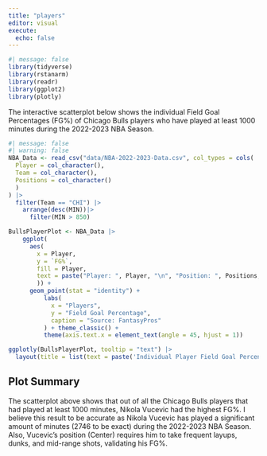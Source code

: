 ```yaml
---
title: "players"
editor: visual
execute:
  echo: false
---
```


```r
#| message: false
library(tidyverse)
library(rstanarm)
library(readr)
library(ggplot2)
library(plotly)
```

The interactive scatterplot below shows the individual Field Goal Percentages (FG%) of Chicago Bulls players who have played at least 1000 minutes during the 2022-2023 NBA Season. 

```r
#| message: false
#| warning: false
NBA_Data <- read_csv("data/NBA-2022-2023-Data.csv", col_types = cols(
  Player = col_character(),
  Team = col_character(),
  Positions = col_character()
  )
) |>
  filter(Team == "CHI") |>
    arrange(desc(MIN))|>
      filter(MIN > 850)


```

```r
BullsPlayerPlot <- NBA_Data |>
    ggplot(
      aes(
        x = Player, 
        y = `FG%`,
        fill = Player,
        text = paste("Player: ", Player, "\n", "Position: ", Positions, "\n", "FG%: ", (`FG%` * 100),  sep = "")
        )) +
      geom_point(stat = "identity") + 
          labs(
            x = "Players",
            y = "Field Goal Percentage",
            caption = "Source: FantasyPros"
          ) + theme_classic() + 
          theme(axis.text.x = element_text(angle = 45, hjust = 1))

ggplotly(BullsPlayerPlot, tooltip = "text") |>
  layout(title = list(text = paste('Individual Player Field Goal Percentages for the 2022-2023 NBA Season', '<br>', '<sup>', 'Vucevic had the highest field goal percentage(52%)', '</sup>')))
```


## Plot Summary

The scatterplot above shows that out of all the Chicago Bulls players that had played at least 1000 minutes, Nikola Vucevic had the highest FG%. I believe this result to be accurate as Nikola Vucevic has played a significant amount of minutes (2746 to be exact) during the 2022-2023 NBA Season. Also, Vucevic's position (Center) requires him to take frequent layups, dunks, and mid-range shots, validating his FG%. 

